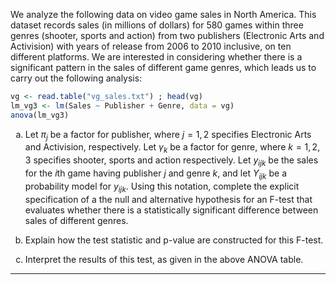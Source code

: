 
We analyze the following data on video game sales in North America. This dataset records sales (in millions of dollars) for  580 games within three genres (shooter, sports and action) from two publishers (Electronic Arts and Activision) with years of release from 2006 to 2010 inclusive, on ten different platforms. We are interested in considering whether there is a significant pattern in the sales of different game genres, which leads us to carry out the following analysis:
```r
vg <- read.table("vg_sales.txt") ; head(vg)
lm_vg3 <- lm(Sales ~ Publisher + Genre, data = vg)
anova(lm_vg3)
```

(a) Let $\pi_j$ be a factor for publisher, where $j=1,2$ specifies Electronic Arts and Activision, respectively. Let $\gamma_k$ be a factor for genre, where $k=1,2,3$ specifies shooter, sports and action respectively. Let $y_{ijk}$ be the sales for the $i$th game having publisher $j$ and genre $k$, and let $Y_{ijk}$ be a probability model for $y_{ijk}$. Using this notation, complete the explicit specification of a the null and alternative hypothesis for an F-test that evaluates whether there is a statistically significant difference between sales of different genres. 

(b) Explain how the test statistic and p-value are constructed for this F-test.

(c) Interpret the results of this test, as given in the above ANOVA table. 

-------------------


